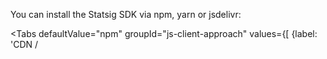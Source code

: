 
You can install the Statsig SDK via npm, yarn or jsdelivr:

<Tabs
  defaultValue="npm"
  groupId="js-client-approach"
  values={[
    {label: 'CDN / <script>', value: 'script'},
    {label: 'NPM', value: 'npm'},
    {label: 'yarn', value: 'yarn'},
  ]}>

  <TabItem value="script">

```html
<script src="https://cdn.jsdelivr.net/npm/@statsig/js-client@3/build/statsig-js-client+session-replay+web-analytics.min.js?apikey=[YOUR_CLIENT_KEY]"></script>
```

Statsig is hosted on the [jsDelivr](https://www.jsdelivr.com/package/npm/@statsig/js-client) CDN.

To access the current primary JavaScript bundle, use:

`https://cdn.jsdelivr.net/npm/@statsig/js-client/build/statsig-js-client.min.js`

To access specific files/versions:

`https://cdn.jsdelivr.net/npm/@statsig/js-client@{version}/build/statsig-js-client.min.js`

  </TabItem>
  <TabItem value="npm">

```shell
npm install @statsig/js-client
```

  </TabItem>
  <TabItem value="yarn">

```shell
yarn add @statsig/js-client
```

  </TabItem>
</Tabs>
